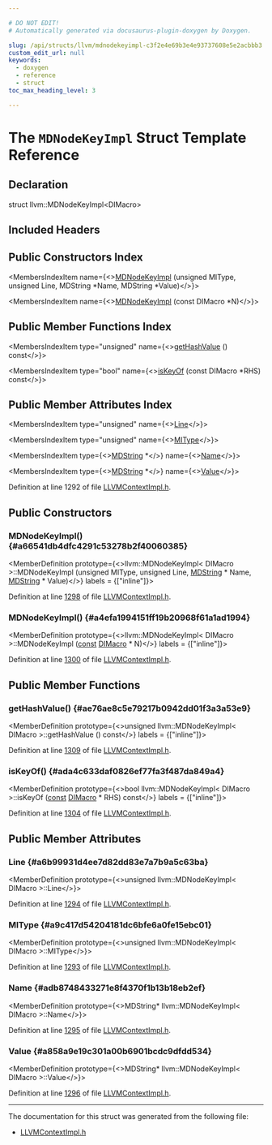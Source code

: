 ```yaml
---

# DO NOT EDIT!
# Automatically generated via docusaurus-plugin-doxygen by Doxygen.

slug: /api/structs/llvm/mdnodekeyimpl-c3f2e4e69b3e4e93737608e5e2acbbb3
custom_edit_url: null
keywords:
  - doxygen
  - reference
  - struct
toc_max_heading_level: 3

---
```





# The `MDNodeKeyImpl` Struct Template Reference

<DoxygenPage pluginConfig={pluginConfig}>



## Declaration

<CodeBlock>struct llvm::MDNodeKeyImpl&lt;DIMacro&gt;</CodeBlock>

## Included Headers

<IncludesList>
<IncludesListItem
  filePath="IR/LLVMContextImpl.h"
  permalink="/docs/api/files/lib/lib/ir/llvmcontextimpl-h"
  isLocal="true" />
</IncludesList>

## Public Constructors Index

<MembersIndex>

<MembersIndexItem
  name={<><a href="#a66541db4dfc4291c53278b2f40060385">MDNodeKeyImpl</a> (unsigned MIType, unsigned Line, MDString &#42;Name, MDString &#42;Value)</>}>
</MembersIndexItem>

<MembersIndexItem
  name={<><a href="#a4efa1994151ff19b20968f61a1ad1994">MDNodeKeyImpl</a> (const DIMacro &#42;N)</>}>
</MembersIndexItem>

</MembersIndex>

## Public Member Functions Index

<MembersIndex>

<MembersIndexItem
  type="unsigned"
  name={<><a href="#ae76ae8c5e79217b0942dd01f3a3a53e9">getHashValue</a> () const</>}>
</MembersIndexItem>

<MembersIndexItem
  type="bool"
  name={<><a href="#ada4c633daf0826ef77fa3f487da849a4">isKeyOf</a> (const DIMacro &#42;RHS) const</>}>
</MembersIndexItem>

</MembersIndex>

## Public Member Attributes Index

<MembersIndex>

<MembersIndexItem
  type="unsigned"
  name={<><a href="#a6b99931d4ee7d82dd83e7a7b9a5c63ba">Line</a></>}>
</MembersIndexItem>

<MembersIndexItem
  type="unsigned"
  name={<><a href="#a9c417d54204181dc6bfe6a0fe15ebc01">MIType</a></>}>
</MembersIndexItem>

<MembersIndexItem
  type={<><a href="/docs/api/classes/llvm/mdstring">MDString</a> &#42;</>}
  name={<><a href="#adb8748433271e8f4370f1b13b18eb2ef">Name</a></>}>
</MembersIndexItem>

<MembersIndexItem
  type={<><a href="/docs/api/classes/llvm/mdstring">MDString</a> &#42;</>}
  name={<><a href="#a858a9e19c301a00b6901bcdc9dfdd534">Value</a></>}>
</MembersIndexItem>

</MembersIndex>


Definition at line 1292 of file <a href="/docs/api/files/lib/lib/ir/llvmcontextimpl-h">LLVMContextImpl.h</a>.

<SectionDefinition>

## Public Constructors

### MDNodeKeyImpl() {#a66541db4dfc4291c53278b2f40060385}

<MemberDefinition
  prototype={<>llvm::MDNodeKeyImpl&lt; DIMacro &gt;::MDNodeKeyImpl (unsigned MIType, unsigned Line, <a href="/docs/api/classes/llvm/mdstring">MDString</a> &#42; Name, <a href="/docs/api/classes/llvm/mdstring">MDString</a> &#42; Value)</>}
  labels = {["inline"]}>

Definition at line <a href="/docs/api/files/lib/lib/ir/llvmcontextimpl-h/#l01298">1298</a> of file <a href="/docs/api/files/lib/lib/ir/llvmcontextimpl-h">LLVMContextImpl.h</a>.
</MemberDefinition>

### MDNodeKeyImpl() {#a4efa1994151ff19b20968f61a1ad1994}

<MemberDefinition
  prototype={<>llvm::MDNodeKeyImpl&lt; DIMacro &gt;::MDNodeKeyImpl (<a href="/docs/api/files/lib/lib/target/lib/target/aarch64/aarch64promoteconstant-cpp/#a90f8350fecae261c25be85d38b451bff">const</a> <a href="/docs/api/classes/llvm/dimacro">DIMacro</a> &#42; N)</>}
  labels = {["inline"]}>

Definition at line <a href="/docs/api/files/lib/lib/ir/llvmcontextimpl-h/#l01300">1300</a> of file <a href="/docs/api/files/lib/lib/ir/llvmcontextimpl-h">LLVMContextImpl.h</a>.
</MemberDefinition>

</SectionDefinition>

<SectionDefinition>

## Public Member Functions

### getHashValue() {#ae76ae8c5e79217b0942dd01f3a3a53e9}

<MemberDefinition
  prototype={<>unsigned llvm::MDNodeKeyImpl&lt; DIMacro &gt;::getHashValue () const</>}
  labels = {["inline"]}>

Definition at line <a href="/docs/api/files/lib/lib/ir/llvmcontextimpl-h/#l01309">1309</a> of file <a href="/docs/api/files/lib/lib/ir/llvmcontextimpl-h">LLVMContextImpl.h</a>.
</MemberDefinition>

### isKeyOf() {#ada4c633daf0826ef77fa3f487da849a4}

<MemberDefinition
  prototype={<>bool llvm::MDNodeKeyImpl&lt; DIMacro &gt;::isKeyOf (<a href="/docs/api/files/lib/lib/target/lib/target/aarch64/aarch64promoteconstant-cpp/#a90f8350fecae261c25be85d38b451bff">const</a> <a href="/docs/api/classes/llvm/dimacro">DIMacro</a> &#42; RHS) const</>}
  labels = {["inline"]}>

Definition at line <a href="/docs/api/files/lib/lib/ir/llvmcontextimpl-h/#l01304">1304</a> of file <a href="/docs/api/files/lib/lib/ir/llvmcontextimpl-h">LLVMContextImpl.h</a>.
</MemberDefinition>

</SectionDefinition>

<SectionDefinition>

## Public Member Attributes

### Line {#a6b99931d4ee7d82dd83e7a7b9a5c63ba}

<MemberDefinition
  prototype={<>unsigned llvm::MDNodeKeyImpl&lt; DIMacro &gt;::Line</>}>

Definition at line <a href="/docs/api/files/lib/lib/ir/llvmcontextimpl-h/#l01294">1294</a> of file <a href="/docs/api/files/lib/lib/ir/llvmcontextimpl-h">LLVMContextImpl.h</a>.
</MemberDefinition>

### MIType {#a9c417d54204181dc6bfe6a0fe15ebc01}

<MemberDefinition
  prototype={<>unsigned llvm::MDNodeKeyImpl&lt; DIMacro &gt;::MIType</>}>

Definition at line <a href="/docs/api/files/lib/lib/ir/llvmcontextimpl-h/#l01293">1293</a> of file <a href="/docs/api/files/lib/lib/ir/llvmcontextimpl-h">LLVMContextImpl.h</a>.
</MemberDefinition>

### Name {#adb8748433271e8f4370f1b13b18eb2ef}

<MemberDefinition
  prototype={<>MDString&#42; llvm::MDNodeKeyImpl&lt; DIMacro &gt;::Name</>}>

Definition at line <a href="/docs/api/files/lib/lib/ir/llvmcontextimpl-h/#l01295">1295</a> of file <a href="/docs/api/files/lib/lib/ir/llvmcontextimpl-h">LLVMContextImpl.h</a>.
</MemberDefinition>

### Value {#a858a9e19c301a00b6901bcdc9dfdd534}

<MemberDefinition
  prototype={<>MDString&#42; llvm::MDNodeKeyImpl&lt; DIMacro &gt;::Value</>}>

Definition at line <a href="/docs/api/files/lib/lib/ir/llvmcontextimpl-h/#l01296">1296</a> of file <a href="/docs/api/files/lib/lib/ir/llvmcontextimpl-h">LLVMContextImpl.h</a>.
</MemberDefinition>

</SectionDefinition>

<hr/>

The documentation for this struct was generated from the following file:

<ul>
<li><a href="/docs/api/files/lib/lib/ir/llvmcontextimpl-h">LLVMContextImpl.h</a></li>
</ul>

</DoxygenPage>
